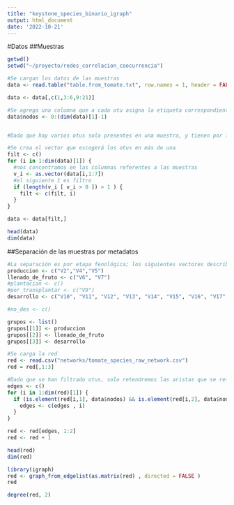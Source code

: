 ```yaml
---
title: "keystone_species_binario_igraph"
output: html_document
date: '2022-10-21'
---
```


#Datos
##Muestras 

```r
getwd()
setwd("~/proyecto/redes_correlacion_coocurrencia")

#Se cargan los datos de las muestras
data <- read.table("table.from_tomate.txt", row.names = 1, header = FALSE , sep= "" )

data <- data[,c(1,3:6,9:21)]

#Se agrega una columna que a cada otu asigna la etiqueta correspondiente en la red
data$nodos <- 0:(dim(data)[1]-1)


#Dado que hay varios otus solo presentes en una muestra, y tienen por lo tanto grado artificialmente alto, dichos otus son descartados. Esta filtración puede modificarse para descartar otus presentes en a lo más otra cota de muestras

#Se crea el vector que escogerá los otus en más de una 
filt <- c()
for (i in 1:dim(data)[1]) {
  #nos concentramos en las columnas referentes a las muestras
  v_i <- as.vector(data[i,1:7])
  #el siguiente 1 es filtro
  if (length(v_i [ v_i > 0 ]) > 1 ) {
    filt <- c(filt, i)
  }
}

data <- data[filt,]

head(data)
dim(data)
```

##Separación de las muestras por metadatos

```r
#La separación es por etapa fenológica; los siguientes vectores describen qué muestras corresponden a cada etapa
produccion <- c("V2","V4","V5")
llenado_de_fruto <- c("V6", "V7")
#plantacion <- c()
#por_transplantar <- c("V9")
desarrollo <- c("V10", "V11", "V12", "V13", "V14", "V15", "V16", "V17","V18","V19","V20","V21","V22")

#no_des <- c()

grupos <- list()
grupos[[1]] <- produccion
grupos[[2]] <- llenado_de_fruto
grupos[[3]] <- desarrollo


```

```r
#Se carga la red
red <- read.csv("networks/tomate_species_raw_network.csv")
red = red[,1:3]

#Dado que se han filtrado otus, solo retendremos las aristas que se refieren a los otus conservados en nuestros datos
edges <- c()
for (i in 1:dim(red)[1]) {
  if (is.element(red[i,1], data$nodos) && is.element(red[i,2], data$nodos) && red[i,3] > 0  ){
    edges <- c(edges , i)
  }
}

red <- red[edges, 1:2]
red <- red + 1

head(red)
dim(red)
```

```r
library(igraph)
red <- graph_from_edgelist(as.matrix(red) , directed = FALSE )
red
```

```r
degree(red, 2)
```

